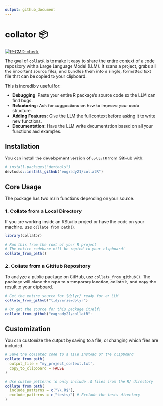```yaml
---
output: github_document
---
```


<!-- README.md is generated from README.Rmd. Please edit that file -->

# collator 📦

<!-- badges: start -->
[![R-CMD-check](https://github.com/eogrady21/collatR/actions/workflows/R-CMD-check.yaml/badge.svg)](https://github.com/eogrady21/collatR/actions/workflows/R-CMD-check.yaml)
<!-- badges: end -->

The goal of `collatR` is to make it easy to share the entire context of a code repository with a Large Language Model (LLM). It scans a project, grabs all the important source files, and bundles them into a single, formatted text file that can be copied to your clipboard.

This is incredibly useful for:

*   **Debugging:** Paste your entire R package's source code so the LLM can find bugs.
*   **Refactoring:** Ask for suggestions on how to improve your code structure.
*   **Adding Features:** Give the LLM the full context before asking it to write new functions.
*   **Documentation:** Have the LLM write documentation based on all your functions and examples.

## Installation

You can install the development version of `collatR` from [GitHub](https://github.com/) with:

```r
# install.packages("devtools")
devtools::install_github("eogrady21/collatR")
```

## Core Usage

The package has two main functions depending on your source.

### 1. Collate from a Local Directory

If you are working inside an RStudio project or have the code on your machine, use `collate_from_path()`.

```r
library(collator)

# Run this from the root of your R project
# The entire codebase will be copied to your clipboard!
collate_from_path()
```

### 2. Collate from a GitHub Repository

To analyze a public package on GitHub, use `collate_from_github()`. The package will clone the repo to a temporary location, collate it, and copy the result to your clipboard.

```r
# Get the entire source for {dplyr} ready for an LLM
collate_from_github("tidyverse/dplyr")

# Or get the source for this package itself!
collate_from_github("eogrady21/collatR")
```

## Customization

You can customize the output by saving to a file, or changing which files are included.

```r
# Save the collated code to a file instead of the clipboard
collate_from_path(
  output_file = "my_project_context.txt",
  copy_to_clipboard = FALSE
)

# Use custom patterns to only include .R files from the R/ directory
collate_from_path(
  include_patterns = c("\\.R$"),
  exclude_patterns = c("tests/") # Exclude the tests directory
)
```
